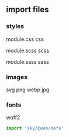 ## import files

### styles
module.css
css

module.scss
scss

module.sass
sass

### images
svg
png
webp
jpg

### fonts
woff2

```typescript
import 'sky/@web/defs'
```
